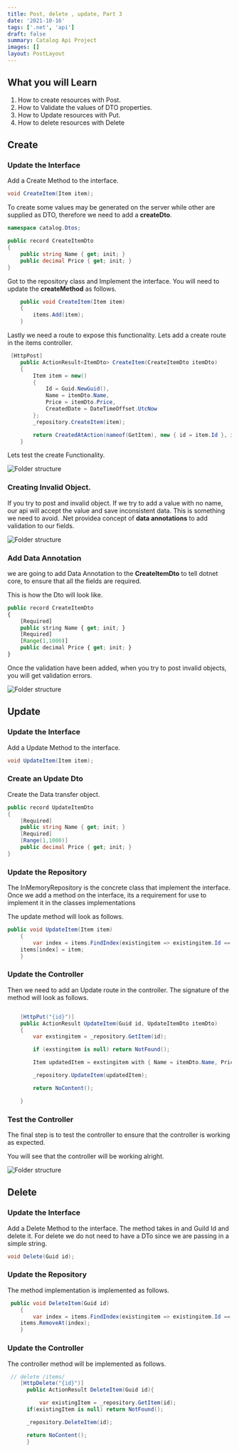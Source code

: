 ```yaml
---
title: Post, delete , update, Part 3
date: '2021-10-16'
tags: ['.net', 'api']
draft: false
summary: Catalog Api Project
images: []
layout: PostLayout
---
```


## What you will Learn

1. How to create resources with Post.
2. How to Validate the values of DTO properties.
3. How to Update resources with Put.
4. How to delete resources with Delete

## Create

### Update the Interface

Add a Create Method to the interface.

```csharp
void CreateItem(Item item);
```

To create some values may be generated on the server while other are supplied as DTO, therefore we need to add a **createDto**.

```csharp
namespace catalog.Dtos;

public record CreateItemDto
{
    public string Name { get; init; }
    public decimal Price { get; init; }
}
```

Got to the repository class and Implement the interface. You will need to update the **createMethod** as follows.

```csharp
    public void CreateItem(Item item)
    {
        items.Add(item);
    }
```

Lastly we need a route to expose this functionality. Lets add a create route in the items controller.

```csharp
 [HttpPost]
    public ActionResult<ItemDto> CreateItem(CreateItemDto itemDto)
    {
        Item item = new()
        {
            Id = Guid.NewGuid(),
            Name = itemDto.Name,
            Price = itemDto.Price,
            CreatedDate = DateTimeOffset.UtcNow
        };
        _repository.CreateItem(item);

        return CreatedAtAction(nameof(GetItem), new { id = item.Id }, item.AsDto());
    }
```

Lets test the create Functionality.

<div className="flex flex-wrap -mx-2 overflow-hidden xl:-mx-2">
  <div className="my-1 px-2 w-full overflow-hidden xl:my-1 xl:px-2 xl:w-1/2">
    <img alt="Folder structure" src="/static/images/crud/create.png" />
  </div>
</div>

### Creating Invalid Object.

If you try to post and invalid object. If we try to add a value with no name, our api will accept the value and save inconsistent data. This is something we need to avoid. .Net providea concept of **data annotations** to add validation to our fields.

<div className="flex flex-wrap -mx-2 overflow-hidden xl:-mx-2">
  <div className="my-1 px-2 w-full overflow-hidden xl:my-1 xl:px-2 xl:w-1/2">
    <img alt="Folder structure" src="/static/images/crud/invalidobject.png" />
  </div>
</div>

### Add Data Annotation

we are going to add Data Annotation to the **CreateItemDto** to tell dotnet core, to ensure that all the fields are required.

This is how the Dto will look like.

```Javascript
public record CreateItemDto
{
    [Required]
    public string Name { get; init; }
    [Required]
    [Range(1,1000)]
    public decimal Price { get; init; }
}
```

Once the validation have been added, when you try to post invalid objects, you will get validation errors.

<div className="flex flex-wrap -mx-2 overflow-hidden xl:-mx-2">
  <div className="my-1 px-2 w-full overflow-hidden xl:my-1 xl:px-2 xl:w-1/2">
    <img alt="Folder structure" src="/static/images/crud/validationerrors.png" />
  </div>
</div>

## Update

### Update the Interface

Add a Update Method to the interface.

```csharp
void UpdateItem(Item item);
```

### Create an Update Dto

Create the Data transfer object.

```csharp
public record UpdateItemDto
{
    [Required]
    public string Name { get; init; }
    [Required]
    [Range(1,1000)]
    public decimal Price { get; init; }
}
```

### Update the Repository

The InMemoryRepository is the concrete class that implement the interface. Once we add a method on the interface, its a requirement for use to implement it in the classes implementations

The update method will look as follows.

```csharp
public void UpdateItem(Item item)
    {
        var index = items.FindIndex(existingitem => existingitem.Id == item.Id);
	items[index] = item;
    }
```

### Update the Controller

Then we need to add an Update route in the controller. The signature of the method will look as follows.

```csharp

    [HttpPut("{id}")]
    public ActionResult UpdateItem(Guid id, UpdateItemDto itemDto)
    {
        var exstingitem = _repository.GetItem(id);

        if (exstingitem is null) return NotFound();

        Item updatedItem = exstingitem with { Name = itemDto.Name, Price = itemDto.Price };

        _repository.UpdateItem(updatedItem);

        return NoContent();

    }
```

### Test the Controller

The final step is to test the controller to ensure that the controller is working as expected.

You will see that the controller will be working alright.

<div className="flex flex-wrap -mx-2 overflow-hidden xl:-mx-2">
  <div className="my-1 px-2 w-full overflow-hidden xl:my-1 xl:px-2 xl:w-1/2">
    <img alt="Folder structure" src="/static/images/crud/updatetest.png" />
  </div>
</div>

## Delete

### Update the Interface

Add a Delete Method to the interface. The method takes in and Guild Id and delete it. For delete we do not need to have a DTo since we are passing in a simple string.

```csharp
void Delete(Guid id);
```

### Update the Repository

The method implementation is implemented as follows.

```csharp
 public void DeleteItem(Guid id)
    {
        var index = items.FindIndex(existingitem => existingitem.Id == id);
	items.RemoveAt(index);
    }
```

### Update the Controller

The controller method will be implemented as follows.

```csharp
 // delete /items/
    [HttpDelete("{id}")]
      public ActionResult DeleteItem(Guid id){

          var existingItem = _repository.GetItem(id);
	  if(existingItem is null) return NotFound();

	  _repository.DeleteItem(id);

	  return NoContent();
      }
```
